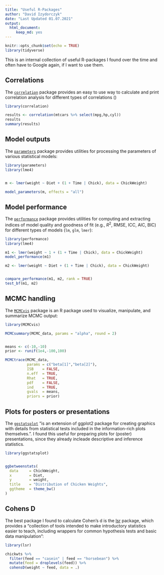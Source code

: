 ```yaml
---
title: "Useful R-Packages"
author: "David Izydorczyk"
date: "Last Updated 01.07.2021"
output:
  html_document:
     keep_md: yes
---
```


```r
knitr::opts_chunk$set(echo = TRUE)
library(tidyverse)
```

This is an internal collection of useful R-packages I found over the time and often have to Google again, if I want to use them.

## Correlations      


The [`correlation`](https://github.com/easystats/correlation) package provides an easy to use way to calculate and print correlation analysis for different types of correlations ()

```r
library(correlation)

results <- correlation(mtcars %>% select(mpg,hp,cyl))
results
summary(results)
```


## Model outputs     

The [`parameters`](https://github.com/easystats/parameters)  package provides utilities for processing the parameters of various statistical models:


```r
library(parameters)
library(lme4)


m <- lmer(weight ~ Diet + (1 + Time | Chick), data = ChickWeight)

model_parameters(m, effects = "all")

```

## Model performance 


The [`performance`](https://github.com/easystats/performance)  package provides utilities for computing and extracting indices of model quality and goodness of fit (e.g., $R^2$, RMSE, ICC, AIC, BIC) for different types of models (`lm`, `glm`, `lmer`):


```r
library(performance)
library(lme4)

m1 <- lmer(weight ~ 1 + (1 + Time | Chick), data = ChickWeight)
model_performance(m1)

m2 <- lmer(weight ~ Diet + (1 + Time | Chick), data = ChickWeight)


compare_performance(m1, m2, rank = TRUE)
test_bf(m1, m2)
```








## MCMC handling     

The [`MCMCvis`](https://cran.r-project.org/web/packages/MCMCvis/vignettes/MCMCvis.html) package is an R package used to visualize, manipulate, and summarize MCMC output:


```r
library(MCMCvis)

MCMCsummary(MCMC_data, params = "alpha", round = 2)


means <- c(-10,-10)
prior <- runif(1e4,-100,100)

MCMCtrace(MCMC_data,
          params = c("beta[1]","beta[2]"),
          ISB    = FALSE,
          n.eff  = TRUE,
          Rhat   = TRUE,
          pdf    = FALSE,
          ind    = TRUE,
          gvals  = means,
          priors = prior)
```



## Plots for posters or presentations 

The [`ggstatsplot`](https://github.com/IndrajeetPatil/ggstatsplot) "is an extension of ggplot2 package for creating graphics with details from statistical tests included in the information-rich plots themselves.". I found this useful for preparing plots for (poster) presentations, since they already incleade descriptive and inference statistics.

```r
library(ggstatsplot)


ggbetweenstats(
  data     = ChickWeight,
  x        = Diet,
  y        = weight,
  title    = "Distribution of Chicken Weights",
  ggtheme  = theme_bw()
)
```



## Cohens D 

The best package I found to calculate Cohen's d is the [lsr](https://cran.r-project.org/web/packages/lsr/lsr.pdf) package, which provides a "collection of tools intended to make introductory statistics easier to teach, including wrappers for common hypothesis tests and basic data manipulation":


```r
library(lsr)

chickwts %>%
  filter(feed == "casein" | feed == "horsebean") %>% 
  mutate(feed = droplevels(feed)) %>% 
  cohensD(weight ~ feed, data = .)

```



